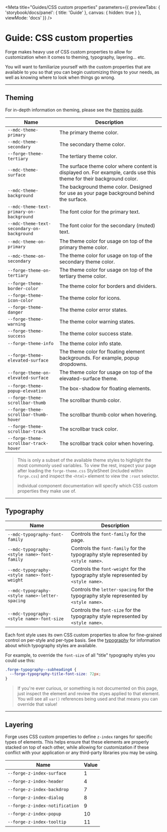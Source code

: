 
<Meta title="Guides/CSS custom properties" parameters={{
  previewTabs: {
    'storybook/docs/panel': { title: 'Guide' },
    canvas: { hidden: true }
  },
  viewMode: 'docs'
}} />

<PageSection>

# Guide: CSS custom properties

Forge makes heavy use of CSS custom properties to allow for customization when it comes to theming, typography, layering... etc.

You will want to familiarize yourself with the custom properties that are available to you so that you can begin customizing things
to your needs, as well as knowing where to look when things go wrong.

</PageSection>

---

<PageSection>

## Theming

For in-depth information on theming, please see the [theming guide](?path=/docs/guides-theming--page).

| Name                                                  | Description
| ------------------------------------------------------| -----
| `--mdc-theme-primary`                                 | The primary theme color.
| `--mdc-theme-secondary`                               | The secondary theme color.
| `--forge-theme-tertiary`                              | The tertiary theme color.
| `--mdc-theme-surface`                                 | The surface theme color where content is displayed on. For example, cards use this theme for their background color.
| `--mdc-theme-background`                              | The background theme color. Designed for use as your page background behind the surface.
| `--mdc-theme-text-primary-on-background`              | The font color for the primary text.
| `--mdc-theme-text-secondary-on-background`            | The font color for the secondary (muted) text.
| `--mdc-theme-on-primary`                              | The theme color for usage on top of the primary theme color.
| `--mdc-theme-on-secondary`                            | The theme color for usage on top of the secondary theme color.
| `--forge-theme-on-tertiary`                           | The theme color for usage on top of the tertiary theme color.
| `--forge-theme-border-color`                          | The theme color for borders and dividers.
| `--forge-theme-icon-color`                            | The theme color for icons.
| `--forge-theme-danger`                                | The theme color error states.
| `--forge-theme-warning`                               | The theme color warning states.
| `--forge-theme-success`                               | The theme color success state.
| `--forge-theme-info`                                  | The theme color info state.
| `--forge-theme-elevated-surface`                      | The theme color for floating element backgrounds. For example, popup dropdowns.
| `--forge-theme-on-elevated-surface`                   | The theme color for usage on top of the elevated-surface theme.
| `--forge-theme-popup-elevation`                       | The box-shadow for floating elements.
| `--forge-theme-scrollbar-thumb`                       | The scrollbar thumb color.
| `--forge-theme-scrollbar-thumb-hover`                 | The scrollbar thumb color when hovering.
| `--forge-theme-scrollbar-track`                       | The scrollbar track color.
| `--forge-theme-scrollbar-track-hover`                 | The scrollbar track color when hovering.

> This is only a subset of the available theme styles to highlight the most commonly used variables. To view the rest, inspect your page
> after loading the `forge-theme.css` StyleSheet (included within `forge.css`) and inspect the `<html>` element to view the `:root` selector.
>
> individual component documentation will specify which CSS custom properties they make use of.

</PageSection>

---

<PageSection>

## Typography

| Name                                                  | Description
| ------------------------------------------------------| -----
| `--mdc-typography-font-family`                        | Controls the `font-family` for the page.
| `--mdc-typography-<style name>-font-family`           | Controls the `font-family` for the typography style represented by `<style name>`.
| `--mdc-typography-<style name>-font-weight`           | Controls the `font-weight` for the typography style represented by `<style name>`.
| `--mdc-typography-<style name>-letter-spacing`        | Controls the `letter-spacing` for the typography style represented by `<style name>`.
| `--mdc-typography-<style name>-font-size`             | Controls the `font-size` for the typography style represented by `<style name>`.

Each font style uses its own CSS custom properties to allow for fine-grained control on per-style and per-type basis. See the [typography](?path=/docs/guides-typography--page)
for information about which typography styles are available.

For example, to override the `font-size` of all "title" typography styles you could use this:
```scss
.forge-typography--subheading4 {
  --forge-typography-title-font-size: 72px;
}
```

> If you're ever curious, or something is not documented on this page, just inspect the element and review the styes applied to that element. You will
> see all `var()` references being used and that means you can override that value!

</PageSection>

---

<PageSection>

## Layering

Forge uses CSS custom properties to define `z-index` ranges for specific types of elements. This helps ensure that these elements are properly
stacked on top of each other, while allowing for customization if these conflict with your application or any third-party libraries you may be
using.

| Name                                                  | Value
| ------------------------------------------------------| -----
| `--forge-z-index-surface`                             | 1
| `--forge-z-index-header`                              | 4
| `--forge-z-index-backdrop`                            | 7
| `--forge-z-index-dialog`                              | 8
| `--forge-z-index-notification`                        | 9
| `--forge-z-index-popup`                               | 10
| `--forge-z-index-tooltip`                             | 11

</PageSection>
